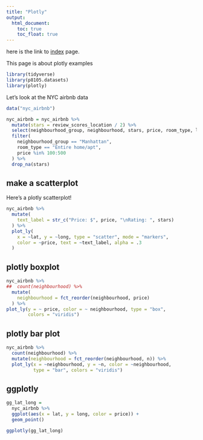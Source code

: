 ```yaml
---
title: "Plotly"
output: 
  html_document:
    toc: true
    toc_float: true
---
```


here is the link to [index](index.html) page.

This page is about plotly examples

```r
library(tidyverse)
library(p8105.datasets)
library(plotly)
```

Let's look at the NYC airbnb data
```r
data("nyc_airbnb")

nyc_airbnb = nyc_airbnb %>% 
  mutate(stars = review_scores_location / 2) %>% 
  select(neighbourhood_group, neighbourhood, stars, price, room_type, lat, long) %>% 
  filter(
    neighbourhood_group == "Manhattan",
    room_type == "Entire home/apt",
    price %in% 100:500
  ) %>% 
  drop_na(stars)
```

## make a scatterplot

Here's a plotly scatterplot!
```r
nyc_airbnb %>% 
  mutate(
    text_label = str_c("Price: $", price, "\nRating: ", stars) 
  ) %>% 
  plot_ly(
    x = ~lat, y = ~long, type = "scatter", mode = "markers",
    color = ~price, text = ~text_label, alpha = .3
  )
```

## plotly boxplot

```r
nyc_airbnb %>% 
##  count(neighbourhood) %>% 
  mutate(
    neighbourhood = fct_reorder(neighbourhood, price)
  ) %>% 
plot_ly(y = ~ price, color = ~ neighbourhood, type = "box", 
        colors = "viridis")
```

## plotly bar plot
```r
nyc_airbnb %>% 
  count(neighbourhood) %>% 
  mutate(neighbourhood = fct_reorder(neighbourhood, n)) %>% 
  plot_ly(x = ~neighbourhood, y = ~n, color = ~neighbourhood, 
          type = "bar", colors = "viridis")
```

## ggplotly

```r
gg_lat_long = 
  nyc_airbnb %>% 
  ggplot(aes(x = lat, y = long, color = price)) +
  geom_point()

ggplotly(gg_lat_long)
```

